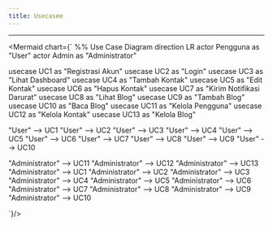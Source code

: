 ---
title: Usecasee
---

---


<Mermaid chart={`
%% Use Case Diagram
direction LR
actor Pengguna as "User"
actor Admin as "Administrator"

usecase UC1 as "Registrasi Akun"
usecase UC2 as "Login"
usecase UC3 as "Lihat Dashboard"
usecase UC4 as "Tambah Kontak"
usecase UC5 as "Edit Kontak"
usecase UC6 as "Hapus Kontak"
usecase UC7 as "Kirim Notifikasi Darurat"
usecase UC8 as "Lihat Blog"
usecase UC9 as "Tambah Blog"
usecase UC10 as "Baca Blog"
usecase UC11 as "Kelola Pengguna"
usecase UC12 as "Kelola Kontak"
usecase UC13 as "Kelola Blog"

"User" --> UC1
"User" --> UC2
"User" --> UC3
"User" --> UC4
"User" --> UC5
"User" --> UC6
"User" --> UC7
"User" --> UC8
"User" --> UC9
"User" --> UC10

"Administrator" --> UC11
"Administrator" --> UC12
"Administrator" --> UC13
"Administrator" --> UC1
"Administrator" --> UC2
"Administrator" --> UC3
"Administrator" --> UC4
"Administrator" --> UC5
"Administrator" --> UC6
"Administrator" --> UC7
"Administrator" --> UC8
"Administrator" --> UC9
"Administrator" --> UC10

`}/>

